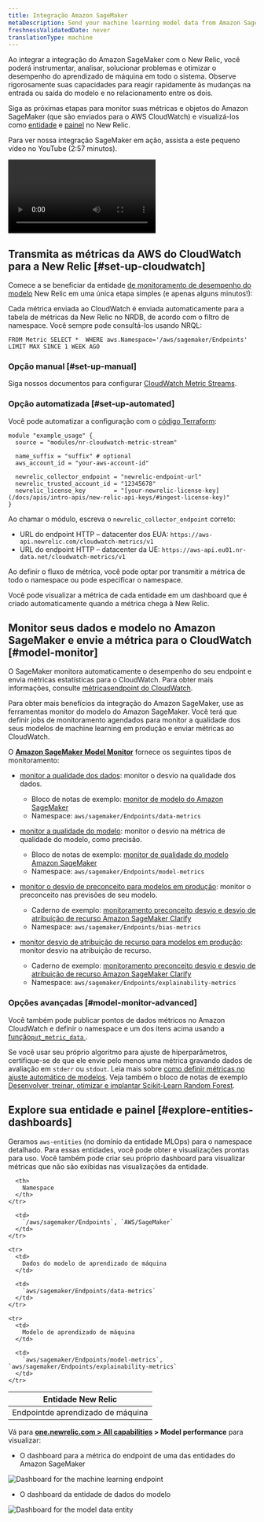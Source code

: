 ```yaml
---
title: Integração Amazon SageMaker
metaDescription: Send your machine learning model data from Amazon SageMaker to New Relic to understand your model's performance.
freshnessValidatedDate: never
translationType: machine
---
```




Ao integrar a integração do Amazon SageMaker com o New Relic, você poderá instrumentar, analisar, solucionar problemas e otimizar o desempenho do aprendizado de máquina em todo o sistema. Observe rigorosamente suas capacidades para reagir rapidamente às mudanças na entrada ou saída do modelo e no relacionamento entre os dois.

Siga as próximas etapas para monitor suas métricas e objetos do Amazon SageMaker (que são enviados para o AWS CloudWatch) e visualizá-los como [entidade](/docs/new-relic-one/use-new-relic-one/core-concepts/what-entity-new-relic/) e [painel](/docs/query-your-data/explore-query-data/dashboards/introduction-dashboards/) no New Relic.

Para ver nossa integração SageMaker em ação, assista a este pequeno vídeo no YouTube (2:57 minutos).

<Video
  id="U3ttUZhiuJ0"
  type="youtube"
/>

## Transmita as métricas da AWS do CloudWatch para a New Relic [#set-up-cloudwatch]

Comece a se beneficiar da entidade [de monitoramento de desempenho do modelo](/docs/alerts-applied-intelligence/mlops/get-started/intro-mlops/) New Relic em uma única etapa simples (e apenas alguns minutos!):

<Callout variant="important">
  Cada métrica enviada ao CloudWatch é enviada automaticamente para a tabela de métricas da New Relic no NRDB, de acordo com o filtro de namespace. Você sempre pode consultá-los usando NRQL:

  ```
  FROM Metric SELECT *  WHERE aws.Namespace='/aws/sagemaker/Endpoints'  LIMIT MAX SINCE 1 WEEK AGO
  ```
</Callout>

### Opção manual [#set-up-manual]

Siga nossos documentos para configurar [CloudWatch Metric Streams](/docs/integrations/amazon-integrations/aws-integrations-list/aws-metric-stream).

### Opção automatizada [#set-up-automated]

Você pode automatizar a configuração com o [código Terraform](https://github.com/newrelic-experimental/terraform-cloudwatch-metric-streams):

```
module "example_usage" {
  source = "modules/nr-cloudwatch-metric-stream"

  name_suffix = "suffix" # optional
  aws_account_id = "your-aws-account-id"

  newrelic_collector_endpoint = "newrelic-endpoint-url"
  newrelic_trusted_account_id = "12345678"
  newrelic_license_key        = "[your-newrelic-license-key](/docs/apis/intro-apis/new-relic-api-keys/#ingest-license-key)"
}
```

Ao chamar o módulo, escreva o `newrelic_collector_endpoint` correto:

* URL do endpoint HTTP – datacenter dos EUA: `https://aws-api.newrelic.com/cloudwatch-metrics/v1`
* URL do endpoint HTTP – datacenter da UE: `https://aws-api.eu01.nr-data.net/cloudwatch-metrics/v1`

Ao definir o fluxo de métrica, você pode optar por transmitir a métrica de todo o namespace ou pode especificar o namespace.

<Callout variant="important">
  Você pode visualizar a métrica de cada entidade em um dashboard que é criado automaticamente quando a métrica chega à New Relic.
</Callout>

## Monitor seus dados e modelo no Amazon SageMaker e envie a métrica para o CloudWatch [#model-monitor]

O SageMaker monitora automaticamente o desempenho do seu endpoint e envia métricas estatísticas para o CloudWatch. Para obter mais informações, consulte [métricasendpoint do CloudWatch](https://docs.aws.amazon.com/sagemaker/latest/dg/monitoring-cloudwatch.html).

Para obter mais benefícios da integração do Amazon SageMaker, use as ferramentas monitor do modelo do Amazon SageMaker. Você terá que definir jobs de monitoramento agendados para monitor a qualidade dos seus modelos de machine learning em produção e enviar métricas ao CloudWatch.

O <DoNotTranslate>**[Amazon SageMaker Model Monitor](https://docs.aws.amazon.com/sagemaker/latest/dg/model-monitor.html)**</DoNotTranslate> fornece os seguintes tipos de monitoramento:

* [monitor a qualidade dos dados](https://docs.aws.amazon.com/sagemaker/latest/dg/model-monitor-data-quality.html): monitor o desvio na qualidade dos dados.

  * Bloco de notas de exemplo: [monitor de modelo do Amazon SageMaker](https://sagemaker-examples.readthedocs.io/en/latest/sagemaker_model_monitor/introduction/SageMaker-ModelMonitoring.html)
  * Namespace: `aws/sagemaker/Endpoints/data-metrics`

* [monitor a qualidade do modelo](https://docs.aws.amazon.com/sagemaker/latest/dg/model-monitor-model-quality.html): monitor o desvio na métrica de qualidade do modelo, como precisão.

  * Bloco de notas de exemplo: [monitor de qualidade do modelo Amazon SageMaker](https://sagemaker-examples.readthedocs.io/en/latest/sagemaker_model_monitor/model_quality/model_quality_churn_sdk.html)
  * Namespace: `aws/sagemaker/Endpoints/model-metrics`

* [monitor o desvio de preconceito para modelos em produção](https://docs.aws.amazon.com/sagemaker/latest/dg/clarify-model-monitor-bias-drift.html): monitor o preconceito nas previsões de seu modelo.

  * Caderno de exemplo: [monitoramento preconceito desvio e desvio de atribuição de recurso Amazon SageMaker Clarify](https://sagemaker-examples.readthedocs.io/en/latest/sagemaker_model_monitor/fairness_and_explainability/SageMaker-Model-Monitor-Fairness-and-Explainability.html)
  * Namespace: `aws/sagemaker/Endpoints/bias-metrics`

* [monitor desvio de atribuição de recurso para modelos em produção](https://docs.aws.amazon.com/sagemaker/latest/dg/clarify-model-monitor-feature-attribution-drift.html): monitor desvio na atribuição de recurso.

  * Caderno de exemplo: [monitoramento preconceito desvio e desvio de atribuição de recurso Amazon SageMaker Clarify](https://sagemaker-examples.readthedocs.io/en/latest/sagemaker_model_monitor/fairness_and_explainability/SageMaker-Model-Monitor-Fairness-and-Explainability.html)
  * Namespace: `aws/sagemaker/Endpoints/explainability-metrics`

<InstallFeedback/>

### Opções avançadas [#model-monitor-advanced]

Você também pode publicar pontos de dados métricos no Amazon CloudWatch e definir o namespace e um dos itens acima usando a [função`put_metric_data` ](https://boto3.amazonaws.com/v1/documentation/api/latest/reference/services/cloudwatch.html#CloudWatch.Client.put_metric_data).

Se você usar seu próprio algoritmo para ajuste de hiperparâmetros, certifique-se de que ele envie pelo menos uma métrica gravando dados de avaliação em `stderr` ou `stdout`. Leia mais sobre [como definir métricas no ajuste automático de modelos](https://docs.aws.amazon.com/sagemaker/latest/dg/automatic-model-tuning-define-metrics.html). Veja também o bloco de notas de exemplo [Desenvolver, treinar, otimizar e implantar Scikit-Learn Random Forest](https://github.com/aws/amazon-sagemaker-examples/blob/master/sagemaker-python-sdk/scikit_learn_randomforest/Sklearn_on_SageMaker_end2end.ipynb).

## Explore sua entidade e painel [#explore-entities-dashboards]

Geramos `aws-entities` (no domínio da entidade MLOps) para o namespace detalhado. Para essas entidades, você pode obter <InlinePopover type="dashboards"/>e visualizações prontas para uso. Você também pode criar seu próprio dashboard para visualizar métricas que não são exibidas nas visualizações da entidade.

<table>
  <thead>
    <tr>
      <th style={{ width: "350px" }}>
        Entidade New Relic
      </th>

      <th>
        Namespace
      </th>
    </tr>
  </thead>

  <tbody>
    <tr>
      <td>
        Endpointde aprendizado de máquina
      </td>

      <td>
        `/aws/sagemaker/Endpoints`, `AWS/SageMaker`
      </td>
    </tr>

    <tr>
      <td>
        Dados do modelo de aprendizado de máquina
      </td>

      <td>
        `aws/sagemaker/Endpoints/data-metrics`
      </td>
    </tr>

    <tr>
      <td>
        Modelo de aprendizado de máquina
      </td>

      <td>
        `aws/sagemaker/Endpoints/model-metrics`, `aws/sagemaker/Endpoints/explainability-metrics`
      </td>
    </tr>
  </tbody>
</table>

Vá para <DoNotTranslate>**[one.newrelic.com > All capabilities](https://one.newrelic.com/all-capabilities) > Model performance**</DoNotTranslate> para visualizar:

* O dashboard para a métrica do endpoint de uma das entidades do Amazon SageMaker

<img
  title="Dashboard for the for the machine learning endpoint"
  alt="Dashboard for the machine learning endpoint"
  src={modelperformancemonitoringAmazonSagemakerDashboard}
/>

* O dashboard da entidade de dados do modelo

<img
  title="Dashboard for the model data entity.png"
  alt="Dashboard for the model data entity"
  src={modelperformancemonitoringAmazonSagemakerModelDataEntity}
/>